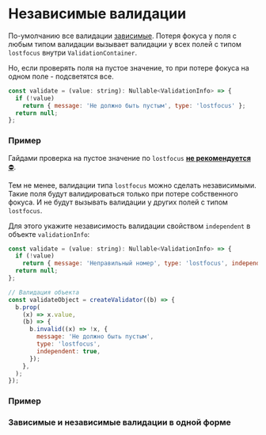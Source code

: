 
<Meta of={DocsStories} />

# Независимые валидации

По-умолчанию все валидации [зависимые](#/dependent-validation). Потеря фокуса у поля с любым типом валидации вызывает валидации у всех полей с типом `lostfocus` внутри `ValidationContainer`.

Но, если проверять поля на пустое значение, то при потере фокуса на одном поле - подсветятся все.

```jsx static
const validate = (value: string): Nullable<ValidationInfo> => {
  if (!value)
    return { message: 'Не должно быть пустым', type: 'lostfocus' };
  return null;
};
```

### Пример

<Story of={DocsStories.LostfocusDependent} />

Гайдами проверка на пустое значение по `lostfocus` [**не рекомендуется**⛔](https://guides.kontur.ru/principles/validation/#09).

Тем не менее, валидации типа `lostfocus` можно сделать независимыми.
Такие поля будут валидироваться только при потере собственного фокуса. И не будут вызывать валидации у других полей с типом `lostfocus`.

Для этого укажите независимость валидации свойством `independent` в объекте `validationInfo`:

```jsx static
const validate = (value: string): Nullable<ValidationInfo> => {
  if (!value)
    return { message: 'Неправильный номер', type: 'lostfocus', independent: true };
  return null;
};

// Валидация объекта
const validateObject = createValidator((b) => {
  b.prop(
    (x) => x.value,
    (b) => {
      b.invalid((x) => !x, {
        message: 'Не должно быть пустым',
        type: 'lostfocus',
        independent: true,
      });
    },
  );
});
```

### Пример

<Story of={DocsStories.LostfocusIndependent} />

### Зависимые и независимые валидации в одной форме

<Story of={DocsStories.Mixture} />
